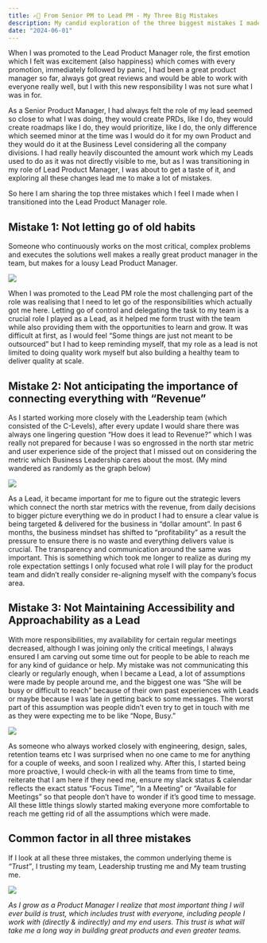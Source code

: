 ```yaml
---
title: ✍🏼 From Senior PM to Lead PM - My Three Big Mistakes
description: My candid exploration of the three biggest mistakes I made as a first time Lead Product Manager
date: "2024-06-01"
---
```


When I was promoted to the Lead Product Manager role, the first emotion which I felt was excitement (also happiness) which comes with every promotion, immediately followed by panic, I had been a great product manager so far, always got great reviews and would be able to work with everyone really well, but I with this new responsibility I was not sure what I was in for.

As a Senior Product Manager, I had always felt the role of my lead seemed so close to what I was doing, they would create PRDs, like I do, they would create roadmaps like I do, they would prioritize, like I do, the only difference which seemed minor at the time was I would do it for my own Product and they would do it at the Business Level considering all the company divisions. I had really heavily discounted the amount work which my Leads used to do as it was not directly visible to me, but as I was transitioning in my role of Lead Product Manager, I was about to get a taste of it, and exploring all these changes lead me to make a lot of mistakes.

So here I am sharing the top three mistakes which I feel I made when I transitioned into the Lead Product Manager role.

## Mistake 1: Not letting go of old habits

Someone who continuously works on the most critical, complex problems and executes the solutions well makes a really great product manager in the team, but makes for a lousy Lead Product Manager. 

![](https://media0.giphy.com/media/QmD8hyKdyCsBYo7TuK/giphy.gif?cid=7941fdc6mgy8l95taj48sheidnw0q90r2bvone0tximxy6cw&ep=v1_gifs_search&rid=giphy.gif&ct=g)

When I was promoted to the Lead PM role the most challenging part of the role was realising that I need to let go of the responsibilities which actually got me here. Letting go of control and delegating the task to my team is a crucial role I played as a Lead, as it helped me form trust with the team while also providing them with the opportunities to learn and grow. It was difficult at first, as I would feel “Some things are just not meant to be outsourced” but I had to keep reminding myself, that my role as a lead is not limited to doing quality work myself but also building a healthy team to deliver quality at scale. 

## Mistake 2: Not anticipating the importance of connecting everything with “Revenue”

As I started working more closely with the Leadership team (which consisted of the C-Levels), after every update I would share there was always one lingering question “How does it lead to Revenue?” which I was really not prepared for because I was so engrossed in the north star metric and user experience side of the project that I missed out on considering the metric which Business Leadership cares about the most. (My mind wandered as randomly as the graph below)
 

![](https://media4.giphy.com/media/N2QQfEMAogAEQhJlkw/giphy.gif?cid=7941fdc6qdx8881tdhfzu9e9tgw76zdxmt1tekfeybl27tg1&ep=v1_gifs_search&rid=giphy.gif&ct=g)

As a Lead, it became important for me to figure out the strategic levers which connect the north star metrics with the revenue, from daily decisions to bigger picture everything we do in product I had to ensure a clear value is being targeted & delivered for the business in “dollar amount”. In past 6 months, the business mindset has shifted to “profitability” as a result the pressure to ensure there is no waste and everything delivers value is crucial. The transparency and communication around the same was important. This is something which took me longer to realize as during my role expectation settings I only focused what role I will play for the product team and didn’t really consider re-aligning myself with the company’s focus area.

## Mistake 3: Not Maintaining Accessibility and Approachability as a Lead

With more responsibilities, my availability for certain regular meetings decreased, although I was joining only the critical meetings, I always ensured I am carving out some time out for people to be able to reach me for any kind of guidance or help. My mistake was not communicating this clearly or regularly enough, when I became a Lead, a lot of assumptions were made by people around me, and the biggest one was “She will be busy or difficult to reach” because of their own past experiences with Leads or maybe because I was late in getting back to some messages. The worst part of this assumption was people didn’t even try to get in touch with me as they were expecting me to be like “Nope, Busy.”

![](https://media0.giphy.com/media/bX2yGhFjZJXsZN4mR9/giphy.gif?cid=7941fdc6xexq32pw7d3qfyxzli6rnnv79lil6bpoe5oq91hv&ep=v1_gifs_search&rid=giphy.gif&ct=g)

As someone who always worked closely with engineering, design, sales, retention teams etc I was surprised when no one came to me for anything for a couple of weeks, and soon I realized why. After this, I started being more proactive, I would check-in with all the teams from time to time, reiterate that I am here if they need me, ensure my slack status & calendar reflects the exact status “Focus Time”, “In a Meeting” or “Available for Meetings” so that people don’t have to wonder if it’s good time to message. All these little things slowly started making everyone more comfortable to reach me getting rid of all the assumptions which were made. 


## Common factor in all three mistakes 
If I look at all these three mistakes, the common underlying theme is *“Trust”*,  I trusting my team, Leadership trusting me and My team trusting me.

![](https://media4.giphy.com/media/TY7dLV4kDmZSU/giphy.gif?cid=7941fdc617qk14u24hulpogwanb7wsdehaupc3h8nokwxkxf&ep=v1_gifs_search&rid=giphy.gif&ct=g)

*As I grow as a Product Manager I realize that most important thing I will ever build is trust, which includes trust with everyone, including people I work with (directly & indirectly) and my end users. This trust is what will take me a long way in building great products and even greater teams.*

